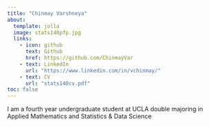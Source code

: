 ```yaml
---
title: "Chinmay Varshneya"
about:
  template: jolla
  image: stats140pfp.jpg
  links:
    - icon: github
      text: Github
      href: https://github.com/ChinmayVar
    - text: LinkedIn
      url: "https://www.linkedin.com/in/vchinmay/"
    - text: CV
      url: "stats140cv.pdf"
toc: false
---
```


I am a fourth year undergraduate student at UCLA double majoring in Applied Mathematics and Statistics & Data Science